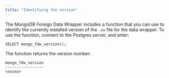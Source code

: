 ```yaml
---
title: "Identifying the version"
---
```


<div id="identifying_data_adapter_version" class="registered_link"></div>

The MongoDB Foreign Data Wrapper includes a function that you can use to identify the currently installed version of the `.so` file for the data wrapper. To use the function, connect to the Postgres server, and enter:

```text
SELECT mongo_fdw_version();
```

The function returns the version number:

```text
mongo_fdw_version
-----------------
<xxxxx>
```
